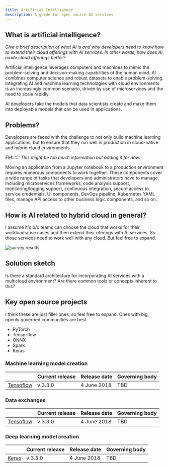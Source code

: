 ```yaml
---
title: Artificial Intelligence
description: A guide for open source AI services
---
```


## What is artificial intelligence?

_Give a brief description of what AI is and why developers need to know how to extend their cloud offerings with AI services. In other words, how does AI made cloud offerings better?_

Artificial intelligence leverages computers and machines to mimic the problem-solving and decision-making capabilities of the human mind. AI combines computer science and robust datasets to enable problem-solving.  Integrating AI and machine learning technologies with cloud environments is an increasingly common scenario, driven by use of microservices and the need to scale rapidly. 

AI developers take the models that data scientists create and make them into deployable models that can be used in applications. 

## Problems?

Developers are faced with the challenge to not only build machine learning applications, but to ensure that they run well in production in cloud-native and hybrid cloud environments. 

_EM:::::: This might be too much information but adding it for now:_

Moving an application from a Jupyter notebook<!--EM: is all AI modeling done in Jupyter notebooks?--> to a production environment requires numerous components to work together. These components cover a wide range of tasks that developers and administrators have to manage, including microservices frameworks, code analysis support, monitoring/logging support, continuous integration, secure access to service credentials, UI components, DevOps pipeline, Kubernetes YAML files, manage API access to other business logic components, and so on.

## How is AI related to hybrid cloud in general?

I assume it's b/c teams can choose the cloud that works for their workloads/use cases and then extend their oferings with AI services. So those services need to work well with any cloud. But feel free to expand.

![survey results](images/survey-ai.png)

## Solution sketch
Is there a standard architecture for incorporating AI services with a multicloud environment? Are there common tools or concepts inherent to this?

## Key open source projects 
I think these are just filler ones, so feel free to expand. Ones with big, openly governed communities are best.

* PyTorch
* Tensorflow
* ONNX
* Spark
* Keras

### Machine learning model creation

|  | Current release | Release date | Governing body |
| - | - | - | - |
| [Tensoflow](https://podman.io/) | v.3.3.0 | 4 June 2018 | TBD |

### Data exchanges
|  | Current release | Release date | Governing body |
| - | - | - | - |
| [Tensoflow](https://podman.io/) | v.3.3.0 | 4 June 2018 | TBD |

### Deep learning model creation
|  | Current release | Release date | Governing body |
| - | - | - | - |
| [Keras](https://podman.io/) | v.3.3.0 | 4 June 2018 | TBD |
